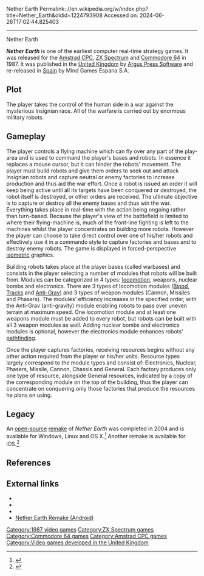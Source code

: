 Nether Earth
Permalink: //en.wikipedia.org/w/index.php?title=Nether_Earth&oldid=1224793908
Accessed on: 2024-06-26T17:02:44.825403



------
Nether Earth
{{Infobox video game
| title = 
| collapsible = 
| state = 
| image = Nether Earth Cover.jpg
| caption = 
| developer = 
| publisher = [[Argus Press Software]]
| series = 
| engine = 
| released = 1987
| genre = [[Strategy game]]
| modes = [[Single-player]]
| platforms = [[Amstrad CPC]], [[ZX Spectrum]], [[Commodore 64]]
}}

'''''Nether Earth''''' is one of the earliest computer real-time strategy games. It was released for the [[Amstrad CPC]], [[ZX Spectrum]] and [[Commodore 64]] in 1987. It was published in the [[United Kingdom]] by [[Argus Press Software]] and re-released in [[Spain]] by Mind Games Espana S.A.

==Plot==
The player takes the control of the human side in a war against the mysterious Insignian race. All of the warfare is carried out by enormous military robots.

==Gameplay==
The player controls a flying machine which can fly over any part of the play-area and is used to command the player's bases and robots. In essence it replaces a mouse cursor, but it can hinder the robots' movement. The player must build robots and give them orders to seek out and attack Insignian robots and capture neutral or enemy factories to increase production and thus aid the war effort. Once a robot is issued an order it will keep being active until all its targets have been conquered or destroyed, the robot itself is destroyed, or other orders are received. The ultimate objective is to capture or destroy all the enemy bases and thus win the war. Everything takes place in real-time with the action being ongoing rather than turn-based. Because the player's view of the battlefield is limited to where their flying-machine is, much of the front-line fighting is left to the machines whilst the player concentrates on building more robots. However the player can choose to take direct control over one of his/her robots and effectively use it in a commando style to capture factories and bases and to destroy enemy robots. The game is displayed in forced-perspective [[isometric projection|isometric]] graphics.

Building robots takes place at the player bases (called warbases) and consists in the player selecting a number of modules that robots will be built from. Modules can be categorized in 4 types: [[Ground propulsion|locomotion]], weapons, nuclear bombs and electronics. There are 3 types of locomotion modules ([[Bipedalism|Bipod]], [[Continuous_track|Tracks]] and [[Anti-gravity|Anti-Grav]]) and 3 types of weapon modules (Cannon, Missiles and Phasers). The modules' efficiency increases in the specified order, with the Anti-Grav (anti-gravity) module enabling robots to pass over uneven terrain at maximum speed. One locomotion module and at least one weapons module must be added to every robot, but robots can be built with all 3 weapon modules as well. Adding nuclear bombs and electronics modules is optional, however the electronics module enhances robots' [[pathfinding]].

Once the player captures factories, receiving resources begins without any other action required from the player or his/her units. Resource types largely correspond to the module types and consist of: Electronics, Nuclear, Phasers, Missile, Cannon, Chassis and General. Each factory produces only one type of resource, alongside General resources, indicated by a copy of the corresponding module on the top of the building, thus the player can concentrate on conquering only those factories that produce the resources he plans on using.

{{Video game reviews
| award1Pub = ''Your Sinclair''
| award1 = YS Megagame<ref>Game review, Your Sinclair magazine, [[Dennis Publishing]], issue 16, April 1987, page 42</ref>
}}

==Legacy==
An [[Open-source video game|open-source]] [[Video game remake|remake]] of ''Nether Earth'' was completed in 2004 and is available for Windows, Linux and OS X.<ref>{{Cite web |url=http://www.braingames.getput.com/nether/ |title=Nether Earth Remake |access-date=2006-05-06 |archive-url=https://web.archive.org/web/20061107204807/http://www.braingames.getput.com/nether/ |archive-date=2006-11-07 |url-status=dead}}</ref> Another remake is available for iOS.<ref>{{Cite web|url=https://itunes.apple.com/us/app/nether-earth/id382693659?mt=8|title = Nether Earth| website=[[iTunes]]}}</ref>

==References==
{{reflist|30em}}

== External links ==
* {{moby game|id=/nether-earth|name=''Nether Earth''}}
* {{WoS game|id=0003391}}
* {{Lemon64 game|id=1778}}
* [https://play.google.com/store/apps/details?id=com.ITmindCo.NetherEarthWarOfRobot Nether Earth Remake (Android)]

[[Category:1987 video games]]
[[Category:ZX Spectrum games]]
[[Category:Commodore 64 games]]
[[Category:Amstrad CPC games]]
[[Category:Video games developed in the United Kingdom]]